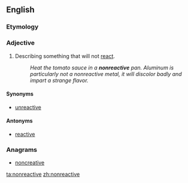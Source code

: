 ==English==

===Etymology===
{{prefix|non|reactive}}

===Adjective===
{{en-adj}}

# Describing something that will not [[react]].
#: ''Heat the tomato sauce in a '''nonreactive''' pan. Aluminum is particularly not a nonreactive metal, it will discolor badly and impart a strange flavor.''

====Synonyms====
* [[unreactive]]

====Antonyms====
* [[reactive]]

===Anagrams===
* [[noncreative#English|noncreative]]

[[ta:nonreactive]]
[[zh:nonreactive]]